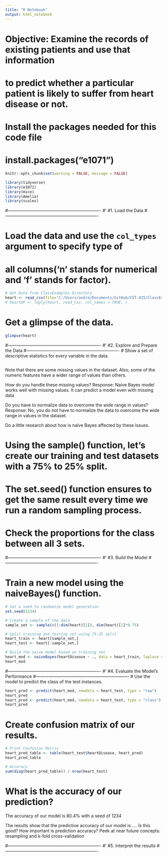 ```yaml
---
title: "R Notebook"
output: html_notebook
---
```

# Objective: Examine the records of existing patients and use that information
# to predict whether a particular patient is likely to suffer from heart disease or not.

# Install the packages needed for this code file
# install.packages("e1071")
```r
knitr::opts_chunk$set(warning = FALSE, message = FALSE)
```


```r
library(tidyverse)
library(e1071)
library(mice)
library(Amelia)
library(scales)
```

#----------------------------------------------------------------
#' #1. Load the Data
#----------------------------------------------------------------

# Load the data and use the `col_types` argument to specify type of
# all columns('n' stands for numerical and 'f' stands for factor).
```r
# Get Data from ClassExamples Directory
heart <- read_csv(file='C:/Users/andre/Documents/GitHub/CST-425/ClassExamples/1-27-2022/heart.csv', col_types = "nffnnffnfnfnff")
# heartDF <- ldply(heart, read_csv, col_names = TRUE, )
```


# Get a glimpse of the data.
```r
glimpse(heart)
```


#----------------------------------------------------------------
#' #2. Explore and Prepare the Data
#----------------------------------------------------------------
# Show a set of descriptive statistics for every variable in the data.

```r
```

Note that there are some missing values in the dataset. Also, some of the numeric features have a wider range of values than others.

How do you handle these missing values?
Response: Naive Bayes model works well with missing values. It can predict a model even with missing data

Do you have to normalize data to overcome the wide range in values?
Response: No, you do not have to normalize the data to overcome the wide range in values in the dataset.

Do a little research about how is naïve Bayes affected by these issues.

# Using the sample() function, let's create our training and test datasets with a 75% to 25% split.
# The set.seed() function ensures to get the same result every time we run a random sampling process.


# Check the proportions for the class between all 3 sets.


#----------------------------------------------------------------
#' #3. Build the Model
#----------------------------------------------------------------


# Train a new model using the naiveBayes() function.
```r
# Set a seed to randomize model generation
set.seed(1234)

# Create a sample of the data
sample_set <- sample(c(1:dim(heart)[1]), dim(heart)[1]*0.75)

# Split training and testing set using 75:25 split
heart_train <- heart[sample_set,]
heart_test <- heart[-sample_set,]

# Build the naive model based on training set
heart_mod <- naiveBayes(heartDisease ~ ., data = heart_train, laplace = 1)
heart_mod
```

#----------------------------------------------------------------
#' #4. Evaluate the Model's Performance
#----------------------------------------------------------------
# Use the model to predict the class of the test instances.
```r
heart_pred <- predict(heart_mod, newdata = heart_test, type = "raw")
heart_pred
heart_pred <- predict(heart_mod, newdata = heart_test, type = "class")
heart_pred
```

# Create confusion matrix of our results.
```r
# Print Confusion Matrix
heart_pred_table <- table(heart_test$heartDisease, heart_pred)
heart_pred_table

# Accuracy
sum(diag(heart_pred_table)) / nrow(heart_test)
```

# What is the accuracy of our prediction?
The accuracy of our model is 80.4% with a seed of 1234


The results show that the predictive accuracy of our model is ....
Is this good?
How important is prediction accuracy?
Peek at near future concepts: resampling and k-fold cross-validation

#----------------------------------------------------------------
#' #5. Interpret the results
#----------------------------------------------------------------

